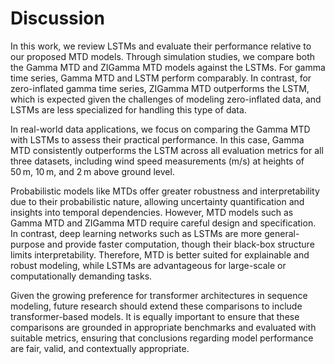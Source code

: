 # Discussion {#sec-ch3-discussion}

In this work, we review LSTMs and evaluate their performance relative to our proposed MTD models. Through simulation studies, we compare both the Gamma MTD and ZIGamma MTD models against the LSTMs. For gamma time series, Gamma MTD and LSTM perform comparably. In contrast, for zero-inflated gamma time series, ZIGamma MTD outperforms the LSTM, which is expected given the challenges of modeling zero-inflated data, and LSTMs are less specialized for handling this type of data.

In real-world data applications, we focus on comparing the Gamma MTD with LSTMs to assess their practical performance. In this case, Gamma MTD consistently outperforms the LSTM across all evaluation metrics for all three datasets, including wind speed measurements (m/s) at heights of 50 m, 10 m, and 2 m above ground level.

Probabilistic models like MTDs offer greater robustness and interpretability due to their probabilistic nature, allowing uncertainty quantification and insights into temporal dependencies. However, MTD models such as Gamma MTD and ZIGamma MTD require careful design and specification. In contrast, deep learning networks such as LSTMs are more general-purpose and provide faster computation, though their black-box structure limits interpretability. Therefore, MTD is better suited for explainable and robust modeling, while LSTMs are advantageous for large-scale or computationally demanding tasks. 

Given the growing preference for transformer architectures in sequence modeling, future research should extend these comparisons to include transformer-based models. It is equally important to ensure that these comparisons are grounded in appropriate benchmarks and evaluated with suitable metrics, ensuring that conclusions regarding model performance are fair, valid, and contextually appropriate. 